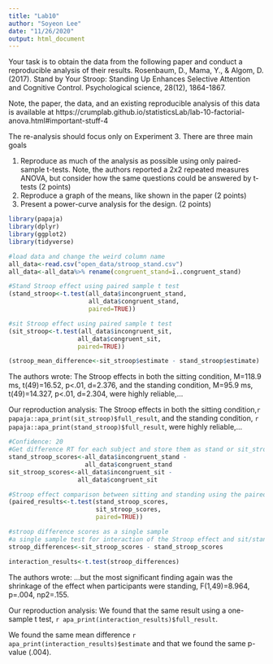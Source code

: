 ```yaml
---
title: "Lab10"
author: "Soyeon Lee"
date: "11/26/2020"
output: html_document
---
```

Your task is to obtain the data from the following paper and conduct a reproducible analysis of their results.
Rosenbaum, D., Mama, Y., & Algom, D. (2017). Stand by Your Stroop: Standing Up Enhances Selective Attention and Cognitive Control. Psychological science, 28(12), 1864-1867.

Note, the paper, the data, and an existing reproducible analysis of this data is available at https://crumplab.github.io/statisticsLab/lab-10-factorial-anova.html#important-stuff-4

The re-analysis should focus only on Experiment 3. There are three main goals

1. Reproduce as much of the analysis as possible using only paired-sample t-tests. Note, the authors reported a 2x2 repeated measures ANOVA, but consider how the same questions could be answered by t-tests (2 points)
2. Reproduce a graph of the means, like shown in the paper (2 points)
3. Present a power-curve analysis for the design. (2 points)

```r
library(papaja)
library(dplyr)
library(ggplot2)
library(tidyverse)

#load data and change the weird column name 
all_data<-read.csv("open_data/stroop_stand.csv")
all_data<-all_data%>% rename(congruent_stand=ï..congruent_stand)
```

```r
#Stand Stroop effect using paired sample t test
(stand_stroop<-t.test(all_data$incongruent_stand,
                      all_data$congruent_stand,
                      paired=TRUE))

#sit Stroop effect using paired sample t test
(sit_stroop<-t.test(all_data$incongruent_sit,
                   all_data$congruent_sit,
                   paired=TRUE))

(stroop_mean_difference<-sit_stroop$estimate - stand_stroop$estimate)
```
The authors wrote:
The Stroop effects in both the sitting condition, M=118.9 ms, t(49)=16.52, p<.01, d=2.376, and the standing condition, M=95.9 ms, t(49)=14.327, p<.01, d=2.304, were highly reliable,...

Our reproduction analysis:
The Stroop effects in both the sitting condition,`r papaja::apa_print(sit_stroop)$full_result`, and the standing condition, `r papaja::apa_print(stand_stroop)$full_result`, were highly reliable,...

```r
#Confidence: 20 
#Get difference RT for each subject and store them as stand or sit_stroop scores
stand_stroop_scores<-all_data$incongruent_stand - 
                     all_data$congruent_stand
sit_stroop_scores<-all_data$incongruent_sit -
                   all_data$congruent_sit

#Stroop effect comparison between sitting and standing using the paired sample t test
(paired_results<-t.test(stand_stroop_scores,
                        sit_stroop_scores,
                        paired=TRUE))

#stroop difference scores as a single sample
#a single sample test for interaction of the Stroop effect and sit/stand
stroop_differences<-sit_stroop_scores - stand_stroop_scores

interaction_results<-t.test(stroop_differences)
```
The authors wrote:
...but the most significant finding again was the shrinkage of the effect when participants were standing, F(1,49)=8.964, p=.004, np2=.155.

Our reproduction analysis: 
We found that the same result using a one-sample t test, `r apa_print(interaction_results)$full_result`.

We found the same mean difference `r apa_print(interaction_results)$estimate` and that we found the same p-value (.004).
